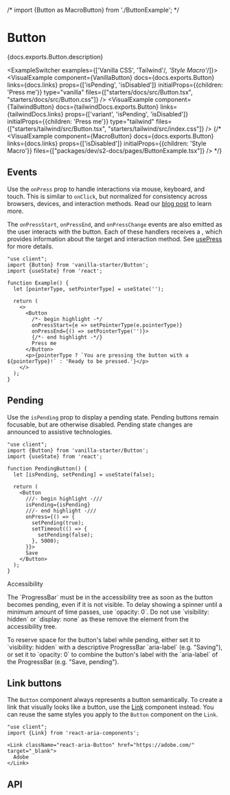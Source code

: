 
/* import {Button as MacroButton} from './ButtonExample'; */


# Button

<PageDescription>{docs.exports.Button.description}</PageDescription>

<ExampleSwitcher examples={['Vanilla CSS', 'Tailwind'/*, 'Style Macro'*/]}>
  <VisualExample
    component={VanillaButton}
    docs={docs.exports.Button}
    links={docs.links}
    props={['isPending', 'isDisabled']}
    initialProps={{children: 'Press me'}}
    type="vanilla"
    files={["starters/docs/src/Button.tsx", "starters/docs/src/Button.css"]} />
  <VisualExample
    component={TailwindButton}
    docs={tailwindDocs.exports.Button}
    links={tailwindDocs.links}
    props={['variant', 'isPending', 'isDisabled']}
    initialProps={{children: 'Press me'}}
    type="tailwind"
    files={["starters/tailwind/src/Button.tsx", "starters/tailwind/src/index.css"]} />
  {/* <VisualExample
    component={MacroButton}
    docs={docs.exports.Button}
    links={docs.links}
    props={['isDisabled']}
    initialProps={{children: 'Style Macro'}}
    files={["packages/dev/s2-docs/pages/ButtonExample.tsx"]} /> */}
</ExampleSwitcher>

## Events

Use the `onPress` prop to handle interactions via mouse, keyboard, and touch. This is similar to `onClick`, but normalized for consistency across browsers, devices, and interaction methods. Read our [blog post](/blog/building-a-button-part-1.html) to learn more.

The `onPressStart`, `onPressEnd`, and `onPressChange` events are also emitted as the user interacts with the button. Each of these handlers receives a <TypeLink links={typesDocs.links} type={typesDocs.exports.PressEvent} />, which provides information about the target and interaction method. See [usePress](usePress.html) for more details.

```tsx render
"use client";
import {Button} from 'vanilla-starter/Button';
import {useState} from 'react';

function Example() {
  let [pointerType, setPointerType] = useState('');

  return (
    <>
      <Button
        /*- begin highlight -*/
        onPressStart={e => setPointerType(e.pointerType)}
        onPressEnd={() => setPointerType('')}>
        {/*- end highlight -*/}
        Press me
      </Button>
      <p>{pointerType ? `You are pressing the button with a ${pointerType}!` : 'Ready to be pressed.'}</p>
    </>
  );
}
```

## Pending

Use the `isPending` prop to display a pending state. Pending buttons remain focusable, but are otherwise disabled. Pending state changes are announced to assistive technologies.

```tsx render
"use client";
import {Button} from 'vanilla-starter/Button';
import {useState} from 'react';

function PendingButton() {
  let [isPending, setPending] = useState(false);

  return (
    <Button
      ///- begin highlight -///
      isPending={isPending}
      ///- end highlight -///
      onPress={() => {
        setPending(true);
        setTimeout(() => {
          setPending(false);
        }, 5000);
      }}>
      Save
    </Button>
  );
}
```

<InlineAlert variant="notice">
  <Heading>Accessibility</Heading>
  <Content><p style={{marginTop: 0}}>The `ProgressBar` must be in the accessibility tree as soon as the button becomes pending, even if it is not visible. To delay showing a spinner until a minimum amount of time passes, use `opacity: 0`. Do not use `visibility: hidden` or `display: none` as these remove the element from the accessibility tree.</p>
  <p style={{marginBottom: 0}}>To reserve space for the button's label while pending, either set it to `visibility: hidden` with a descriptive ProgressBar `aria-label` (e.g. "Saving"), or set it to `opacity: 0` to combine the button's label with the `aria-label` of the ProgressBar (e.g. "Save, pending").</p></Content>
</InlineAlert>

## Link buttons

The `Button` component always represents a button semantically. To create a link that visually looks like a button, use the [Link](Link.html) component instead. You can reuse the same styles you apply to the `Button` component on the `Link`.

```tsx render
"use client";
import {Link} from 'react-aria-components';

<Link className="react-aria-Button" href="https://adobe.com/" target="_blank">
  Adobe
</Link>
```

## API

<PropTable component={docs.exports.Button} links={docs.links} />

<StateTable defaultClassName="react-aria-Button" properties={docs.exports.ButtonRenderProps.properties} />
